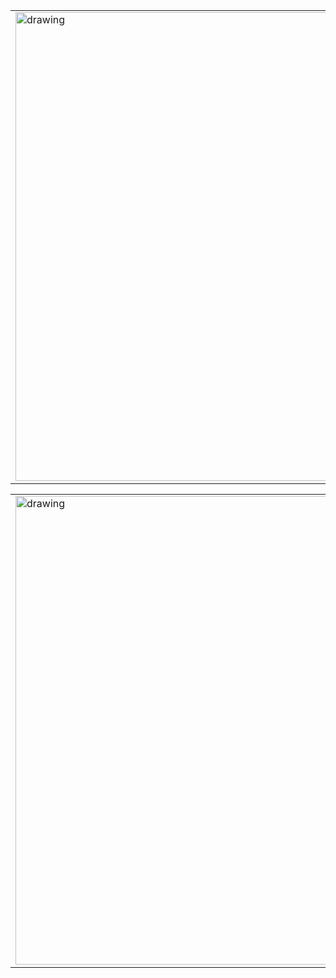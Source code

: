 <table><tr>
<td> <img src="chopin_stallone_bonaparte.jpg" alt="drawing" style="width:750px;"/>
<td> <img src="selfportrait.jpg" alt="drawing" style="width:750px;"/>
</tr></table>
<table><tr>
<td> <img src="bearded_gentleman.jpg" alt="drawing" style="width:750px;"/>
</tr></table>
